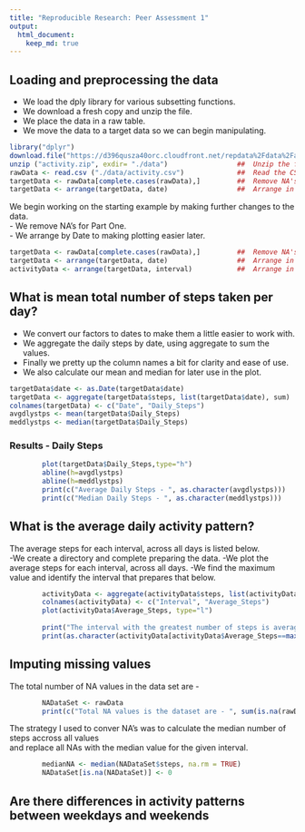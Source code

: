 ```yaml
---
title: "Reproducible Research: Peer Assessment 1"
output: 
  html_document:
    keep_md: true
---
```


## Loading and preprocessing the data
- We load the dply library for various subsetting functions.
- We download a fresh copy and unzip the file.
- We place the data in a raw table.
- We move the data to a target data so we can begin manipulating.

```r
library("dplyr")  
download.file("https://d396qusza40orc.cloudfront.net/repdata%2Fdata%2Factivity.zip", "activity.zip")  
unzip ("activity.zip", exdir= "./data")                 ##  Unzip the file.  
rawData <- read.csv ("./data/activity.csv")             ##  Read the CSV Files into a Raw Location  
targetData <- rawData[complete.cases(rawData),]         ##  Remove NA's  
targetData <- arrange(targetData, date)                 ##  Arrange in Date Order  
```

We begin working on the starting example by making further changes to the data.   
- We remove NA's for Part One.   
- We arrange by Date to making plotting easier later.   

```r
targetData <- rawData[complete.cases(rawData),]         ##  Remove NA's   
targetData <- arrange(targetData, date)                 ##  Arrange in Date Order 
activityData <- arrange(targetData, interval)           ##  Arrange in interval Order
```

## What is mean total number of steps taken per day?
- We convert our factors to dates to make them a little easier to work with.
- We aggregate the daily steps by date, using aggregate to sum the values. 
- Finally we pretty up the column names a bit for clarity and ease of use.
- We also calculate our mean and median for later use in the plot.
```r
targetData$date <- as.Date(targetData$date)                             ##  Convert factors to date format.
targetData <- aggregate(targetData$steps, list(targetData$date), sum)   ##  Builds SUM Aggregate
colnames(targetData) <- c("Date", "Daily_Steps")
avgdlystps <- mean(targetData$Daily_Steps)
meddlystps <- median(targetData$Daily_Steps)
```

### Results - Daily Steps
```r
        plot(targetData$Daily_Steps,type="h")  
        abline(h=avgdlystps)  
        abline(h=meddlystps)  
        print(c("Average Daily Steps - ", as.character(avgdlystps)))  
        print(c("Median Daily Steps - ", as.character(meddlystps)))  
```
        
## What is the average daily activity pattern?
The average steps for each interval, across all days is listed below.  
-We create a directory and complete preparing the data.
-We plot the average steps for each interval, across all days.
-We find the maximum value and identify the interval that prepares that below.


```r
        activityData <- aggregate(activityData$steps, list(activityData$interval), mean)
        colnames(activityData) <- c("Interval", "Average_Steps")
        plot(activityData$Average_Steps, type="l")
        
        print("The interval with the greatest number of steps is averaged across all days is")
        print(as.character(activityData[activityData$Average_Steps==max(activityData$Average_Steps),]))
```   

## Imputing missing values
The total number of NA values in the data set are -
```r
        NADataSet <- rawData
        print(c("Total NA values is the dataset are - ", sum(is.na(rawData))))
```
The strategy I used to conver NA's was to calculate the median number of steps accross all values  
and replace all NAs with the median value for the given interval.

```r
        medianNA <- median(NADataSet$steps, na.rm = TRUE)
        NADataSet[is.na(NADataSet)] <- 0
```
        
        
## Are there differences in activity patterns between weekdays and weekends
